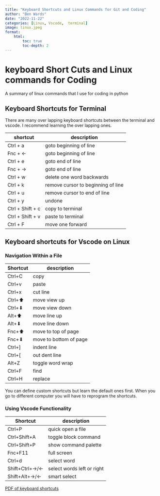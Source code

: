 ```yaml
---
title: "Keyboard Shortcuts and Linux Commands for Git and Coding"
author: "Ben Wards"
date: "2022-11-22"
categories: [Linux, Vscode,  terminal]
image: linux.jpeg
format: 
    html:
        toc: true
        toc-depth: 2
---
```


# keyboard Short Cuts and Linux commands for Coding

A summary of linux commands that I use for coding in python

## Keyboard Shortcuts for Terminal

There are many over lapping keyboard shortcuts between the terminal and vscode. I recommend learning the over lapping ones.


|  shortcut |description   |
|---|---|
| Ctrl + a  | goto beginning of line  |
| Fnc + ←| goto beginning of line|
| Ctrl + e   | goto end of line  |
| Fnc + →| goto end of line|
| Ctrl + w  |  delete one word backwards |
| Ctrl + k | remove cursor to beginning of line|
| Ctrl + u | remove cursor to end of line|
| Ctrl + y|  undone |
| Ctrl + Shift + c| copy to terminal |
| Ctrl + Shift + v| paste to terminal |
| Ctrl + F| move one forward|

## Keyboard shortcuts for Vscode on Linux

### Navigation Within a File

| Shortcut |description   |
|---    |---      |
|Ctrl+C | copy |
|Ctrl+v | paste |
|Ctrl+x | cut line|
|Ctrl+⬆ | move view up|
|Ctrl+⬇ | move view down|
|Alt+⬆  | move line up|
|Alt+⬇  | move line down|
|Fnc+⬆  | move to top of page|
|Fnc+⬇  | move to bottom of page|
|Ctrl+] | indent line |
|Ctrl+[ | out dent line |
|Alt+Z  | toggle word wrap|
|Ctrl+F | find |
|Ctrl+H | replace |

You can define custom shortcuts but learn the default ones first. When you go to different computer you will have to reprogram the shortcuts.

### Using Vscode Functionality

| Shortcut |description   |
|---    |---      |
|Ctrl+P | quick open  a file |
|Ctrl+Shift+A | toggle block command|
|Ctrl+Shift+P |  show command palette|
|Fnc+F11| full screen |
|Ctrl+d| select word|
|Shift+Ctrl+→/←| select words left or right|
|Shift+Alt+→/←| smart select|




[PDF of keyboard shortcuts](https://code.visualstudio.com/shortcuts/keyboard-shortcuts-linux.pdf)


